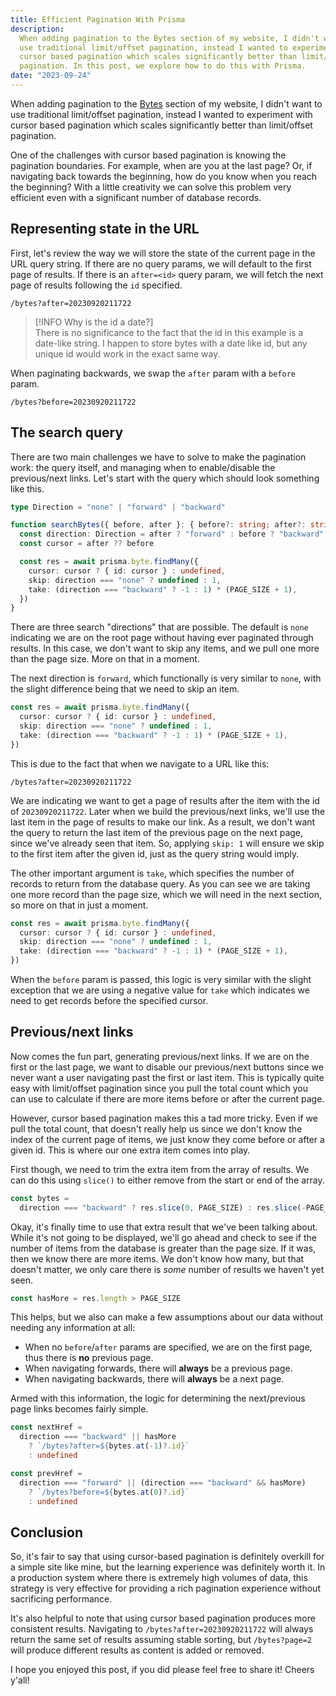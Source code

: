 ```yaml
---
title: Efficient Pagination With Prisma
description:
  When adding pagination to the Bytes section of my website, I didn't want to
  use traditional limit/offset pagination, instead I wanted to experiment with
  cursor based pagination which scales significantly better than limit/offset
  pagination. In this post, we explore how to do this with Prisma.
date: "2023-09-24"
---
```


When adding pagination to the [Bytes](/bytes) section of my website, I didn't
want to use traditional limit/offset pagination, instead I wanted to experiment
with cursor based pagination which scales significantly better than limit/offset
pagination.

One of the challenges with cursor based pagination is knowing the pagination
boundaries. For example, when are you at the last page? Or, if navigating back
towards the beginning, how do you know when you reach the beginning? With a
little creativity we can solve this problem very efficient even with a
significant number of database records.

## Representing state in the URL

First, let's review the way we will store the state of the current page in the
URL query string. If there are no query params, we will default to the first
page of results. If there is an `after=<id>` query param, we will fetch the next
page of results following the `id` specified.

```
/bytes?after=20230920211722
```

> [!INFO Why is the id a date?]  
> There is no significance to the fact that the id in this example is a
> date-like string. I happen to store bytes with a date like id, but any unique
> id would work in the exact same way.

When paginating backwards, we swap the `after` param with a `before` param.

```
/bytes?before=20230920211722
```

## The search query

There are two main challenges we have to solve to make the pagination work: the
query itself, and managing when to enable/disable the previous/next links. Let's
start with the query which should look something like this.

```typescript showLineNumbers
type Direction = "none" | "forward" | "backward"

function searchBytes({ before, after }: { before?: string; after?: string }) {
  const direction: Direction = after ? "forward" : before ? "backward" : "none"
  const cursor = after ?? before

  const res = await prisma.byte.findMany({
    cursor: cursor ? { id: cursor } : undefined,
    skip: direction === "none" ? undefined : 1,
    take: (direction === "backward" ? -1 : 1) * (PAGE_SIZE + 1),
  })
}
```

There are three search "directions" that are possible. The default is `none`
indicating we are on the root page without having ever paginated through
results. In this case, we don't want to skip any items, and we pull one more
than the page size. More on that in a moment.

The next direction is `forward`, which functionally is very similar to `none`,
with the slight difference being that we need to skip an item.

```typescript showLineNumbers {3}
const res = await prisma.byte.findMany({
  cursor: cursor ? { id: cursor } : undefined,
  skip: direction === "none" ? undefined : 1,
  take: (direction === "backward" ? -1 : 1) * (PAGE_SIZE + 1),
})
```

This is due to the fact that when we navigate to a URL like this:

```
/bytes?after=20230920211722
```

We are indicating we want to get a page of results after the item with the id of
`20230920211722`. Later when we build the previous/next links, we'll use the
last item in the page of results to make our link. As a result, we don't want
the query to return the last item of the previous page on the next page, since
we've already seen that item. So, applying `skip: 1` will ensure we skip to the
first item after the given id, just as the query string would imply.

The other important argument is `take`, which specifies the number of records to
return from the database query. As you can see we are taking one more record
than the page size, which we will need in the next section, so more on that in
just a moment.

```typescript showLineNumbers {4}
const res = await prisma.byte.findMany({
  cursor: cursor ? { id: cursor } : undefined,
  skip: direction === "none" ? undefined : 1,
  take: (direction === "backward" ? -1 : 1) * (PAGE_SIZE + 1),
})
```

When the `before` param is passed, this logic is very similar with the slight
exception that we are using a negative value for `take` which indicates we need
to get records before the specified cursor.

## Previous/next links

Now comes the fun part, generating previous/next links. If we are on the first
or the last page, we want to disable our previous/next buttons since we never
want a user navigating past the first or last item. This is typically quite easy
with limit/offset pagination since you pull the total count which you can use to
calculate if there are more items before or after the current page.

However, cursor based pagination makes this a tad more tricky. Even if we pull
the total count, that doesn't really help us since we don't know the index of
the current page of items, we just know they come before or after a given id.
This is where our one extra item comes into play.

First though, we need to trim the extra item from the array of results. We can
do this using `slice()` to either remove from the start or end of the array.

```typescript
const bytes =
  direction === "backward" ? res.slice(0, PAGE_SIZE) : res.slice(-PAGE_SIZE)
```

Okay, it's finally time to use that extra result that we've been talking about.
While it's not going to be displayed, we'll go ahead and check to see if the
number of items from the database is greater than the page size. If it was, then
we know there are more items. We don't know how many, but that doesn't matter,
we only care there is _some_ number of results we haven't yet seen.

```typescript
const hasMore = res.length > PAGE_SIZE
```

This helps, but we also can make a few assumptions about our data without
needing any information at all:

- When no `before`/`after` params are specified, we are on the first page, thus
  there is **no** previous page.
- When navigating forwards, there will **always** be a previous page.
- When navigating backwards, there will **always** be a next page.

Armed with this information, the logic for determining the next/previous page
links becomes fairly simple.

```typescript showLineNumbers {2,7}
const nextHref =
  direction === "backward" || hasMore
    ? `/bytes?after=${bytes.at(-1)?.id}`
    : undefined

const prevHref =
  direction === "forward" || (direction === "backward" && hasMore)
    ? `/bytes?before=${bytes.at(0)?.id}`
    : undefined
```

## Conclusion

So, it's fair to say that using cursor-based pagination is definitely overkill
for a simple site like mine, but the learning experience was definitely worth
it. In a production system where there is extremely high volumes of data, this
strategy is very effective for providing a rich pagination experience without
sacrificing performance.

It's also helpful to note that using cursor based pagination produces more
consistent results. Navigating to `/bytes?after=20230920211722` will always
return the same set of results assuming stable sorting, but `/bytes?page=2` will
produce different results as content is added or removed.

I hope you enjoyed this post, if you did please feel free to share it! Cheers
y'all!
